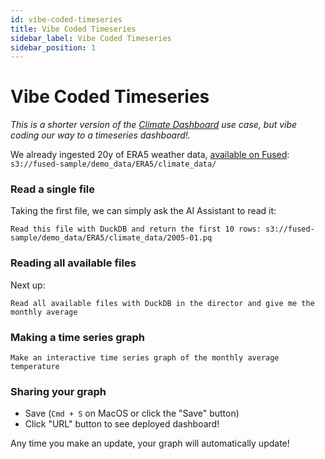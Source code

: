 ```yaml
---
id: vibe-coded-timeseries
title: Vibe Coded Timeseries
sidebar_label: Vibe Coded Timeseries
sidebar_position: 1
---
```


# Vibe Coded Timeseries

_This is a shorter version of the [Climate Dashboard](/tutorials/Geospatial%20with%20Fused/use-cases/Climate%20Dashboard/) use case, but vibe coding our way to a timeseries dashboard!._

We already ingested 20y of ERA5 weather data, [available on Fused](s3://fused-sample/demo_data/ERA5/climate_data/): `s3://fused-sample/demo_data/ERA5/climate_data/`

### Read a single file

Taking the first file, we can simply ask the AI Assistant to read it:

```
Read this file with DuckDB and return the first 10 rows: s3://fused-sample/demo_data/ERA5/climate_data/2005-01.pq
```


<LazyReactPlayer 
  playsinline={true} 
  className="video__player" 
  playing={true} 
  muted={true} 
  controls 
  height="100%" 
  url="https://fused-magic.s3.us-west-2.amazonaws.com/workbench-walkthrough-videos/docs_rewrite/examples/climate_dashboard/opening_a_file_with_ai.mp4" 
  width="100%" 
/>



### Reading all available files

Next up:

```
Read all available files with DuckDB in the director and give me the monthly average
```

<LazyReactPlayer 
  playsinline={true} 
  className="video__player" 
  playing={true} 
  muted={true} 
  controls 
  height="100%" 
  url="https://fused-magic.s3.us-west-2.amazonaws.com/workbench-walkthrough-videos/docs_rewrite/examples/climate_dashboard/scaling_to_all_files_in_bucket.mp4" 
  width="100%" 
/>


### Making a time series graph

```
Make an interactive time series graph of the monthly average temperature
```

<LazyReactPlayer 
  playsinline={true} 
  className="video__player" 
  playing={true} 
  muted={true} 
  controls 
  height="100%" 
  url="https://fused-magic.s3.us-west-2.amazonaws.com/workbench-walkthrough-videos/docs_rewrite/examples/climate_dashboard/graphing_data_compressed.mp4" 
  width="100%" 
/>

### Sharing your graph

- Save (`Cmd + S` on MacOS or click the "Save" button)
- Click "URL" button to see deployed dashboard!

Any time you make an update, your graph will automatically update!

<LazyReactPlayer 
  playsinline={true} 
  className="video__player" 
  playing={true} 
  muted={true} 
  controls 
  height="100%" 
  url="https://fused-magic.s3.us-west-2.amazonaws.com/workbench-walkthrough-videos/docs_rewrite/examples/climate_dashboard/sharing_grpah.mp4" 
  width="100%" 
/>



